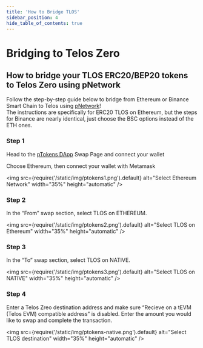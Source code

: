 ---
title: 'How to Bridge TLOS'
sidebar_position: 4
hide_table_of_contents: true
---

# Bridging to Telos Zero

## How to bridge your TLOS ERC20/BEP20 tokens to Telos Zero using pNetwork

Follow the step-by-step guide below to bridge from Ethereum or Binance Smart Chain to Telos using [pNetwork](https://dapp.ptokens.io/#/swap)!  
The instructions are specifically for ERC20 TLOS on Ethereum, but the steps for Binance are nearly identical, just choose the BSC options instead of the ETH ones.

### Step 1

Head to the [pTokens DApp](https://dapp.ptokens.io/#/swap) Swap Page and connect your wallet

Choose Ethereum, then connect your wallet with Metamask

<img
    src={require('/static/img/ptokens1.png').default}
    alt="Select Ethereum Network"
    width="35%"
    height="automatic"
/>

### Step 2

In the “From” swap section, select TLOS on ETHEREUM.

<img
    src={require('/static/img/ptokens2.png').default}
    alt="Select TLOS on Ethereum"
    width="35%"
    height="automatic"
/>

### Step 3

In the “To” swap section, select TLOS on NATIVE.

<img
    src={require('/static/img/ptokens3.png').default}
    alt="Select TLOS on NATIVE"
    width="35%"
    height="automatic"
/>

### Step 4 

Enter a Telos Zreo destination address and make sure “Recieve on a tEVM (Telos EVM) compatible address” is disabled. Enter the amount you would like to swap and complete the transaction.

<img
    src={require('/static/img/ptokens-native.png').default}
    alt="Select TLOS destination"
    width="35%"
    height="automatic"
/>
